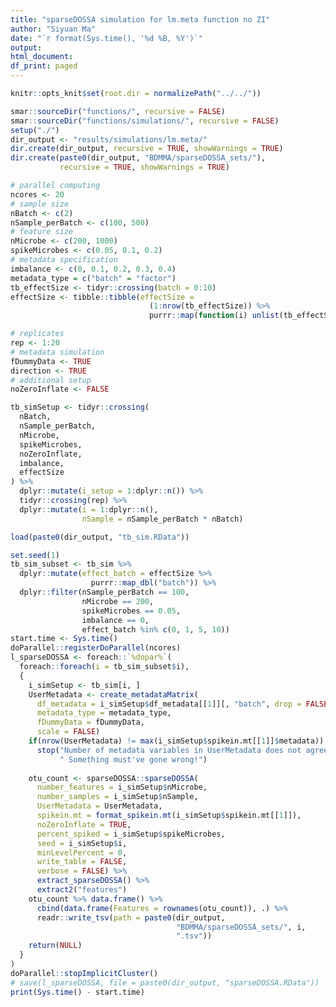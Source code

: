 ```yaml
---
title: "sparseDOSSA simulation for lm.meta function no ZI"
author: "Siyuan Ma"
date: "`r format(Sys.time(), '%d %B, %Y')`"
output:
html_document:
df_print: paged
---
```

```r
knitr::opts_knit$set(root.dir = normalizePath("../../"))
```
```r
smar::sourceDir("functions/", recursive = FALSE)
smar::sourceDir("functions/simulations/", recursive = FALSE)
setup("./")
dir_output <- "results/simulations/lm.meta/"
dir.create(dir_output, recursive = TRUE, showWarnings = TRUE)
dir.create(paste0(dir_output, "BDMMA/sparseDOSSA_sets/"), 
           recursive = TRUE, showWarnings = TRUE)
```

```r
# parallel computing
ncores <- 20
# sample size
nBatch <- c(2)
nSample_perBatch <- c(100, 500)
# feature size
nMicrobe <- c(200, 1000)
spikeMicrobes <- c(0.05, 0.1, 0.2)
# metadata specification
imbalance <- c(0, 0.1, 0.2, 0.3, 0.4)
metadata_type = c("batch" = "factor")
tb_effectSize <- tidyr::crossing(batch = 0:10)
effectSize <- tibble::tibble(effectSize = 
                               (1:nrow(tb_effectSize)) %>% 
                               purrr::map(function(i) unlist(tb_effectSize[i, ])))

# replicates
rep <- 1:20
# metadata simulation
fDummyData <- TRUE
direction <- TRUE
# additional setup
noZeroInflate <- FALSE

tb_simSetup <- tidyr::crossing(
  nBatch,
  nSample_perBatch,
  nMicrobe,
  spikeMicrobes,
  noZeroInflate,
  imbalance,
  effectSize
) %>% 
  dplyr::mutate(i_setup = 1:dplyr::n()) %>% 
  tidyr::crossing(rep) %>% 
  dplyr::mutate(i = 1:dplyr::n(),
                nSample = nSample_perBatch * nBatch)
```

```r
load(paste0(dir_output, "tb_sim.RData"))
```

```r
set.seed(1)
tb_sim_subset <- tb_sim %>%
  dplyr::mutate(effect_batch = effectSize %>% 
                  purrr::map_dbl("batch")) %>% 
  dplyr::filter(nSample_perBatch == 100,
                nMicrobe == 200,
                spikeMicrobes == 0.05,
                imbalance == 0,
                effect_batch %in% c(0, 1, 5, 10))
start.time <- Sys.time()
doParallel::registerDoParallel(ncores)
l_sparseDOSSA <- foreach::`%dopar%`(
  foreach::foreach(i = tb_sim_subset$i),
  {
    i_simSetup <- tb_sim[i, ]
    UserMetadata <- create_metadataMatrix(
      df_metadata = i_simSetup$df_metadata[[1]][, "batch", drop = FALSE],
      metadata_type = metadata_type,
      fDummyData = fDummyData,
      scale = FALSE)
    if(nrow(UserMetadata) != max(i_simSetup$spikein.mt[[1]]$metadata))
      stop("Number of metadata variables in UserMetadata does not agree with spikein matrix!",
           " Something must've gone wrong!")
    
    otu_count <- sparseDOSSA::sparseDOSSA(
      number_features = i_simSetup$nMicrobe,
      number_samples = i_simSetup$nSample,
      UserMetadata = UserMetadata,
      spikein.mt = format_spikein.mt(i_simSetup$spikein.mt[[1]]),
      noZeroInflate = TRUE,
      percent_spiked = i_simSetup$spikeMicrobes,
      seed = i_simSetup$i,
      minLevelPercent = 0,
      write_table = FALSE,
      verbose = FALSE) %>%
      extract_sparseDOSSA() %>%
      extract2("features")
    otu_count %>% data.frame() %>% 
      cbind(data.frame(Features = rownames(otu_count)), .) %>% 
      readr::write_tsv(path = paste0(dir_output, 
                                     "BDMMA/sparseDOSSA_sets/", i, 
                                     ".tsv"))
    return(NULL)
  }
)
doParallel::stopImplicitCluster()
# save(l_sparseDOSSA, file = paste0(dir_output, "sparseDOSSA.RData"))
print(Sys.time() - start.time)
```